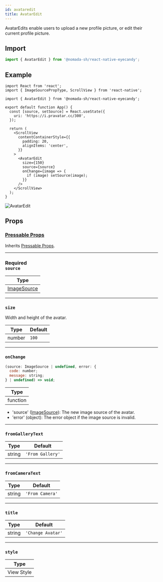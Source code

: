 ```yaml
---
id: avataredit
title: AvatarEdit
---
```


AvatarEdits enable users to upload a new profile picture, or edit their current profile picture.

## Import

```jsx
import { AvatarEdit } from '@nomada-sh/react-native-eyecandy';
```

## Example

```SnackPlayer name=RN%20Eyecandy%20AvatarEdit
import React from 'react';
import { ImageSourcePropType, ScrollView } from 'react-native';

import { AvatarEdit } from '@nomada-sh/react-native-eyecandy';

export default function App() {
  const [source, setSource] = React.useState({
    uri: 'https://i.pravatar.cc/300',
  });

  return (
    <ScrollView
      contentContainerStyle={{
        padding: 20,
        alignItems: 'center',
      }}
    >
      <AvatarEdit
        size={150}
        source={source}
        onChange={image => {
          if (image) setSource(image);
        }}
      />
    </ScrollView>
  );
}
```

![AvatarEdit](../assets/components/avataredit.gif)

## Props

### [Pressable Props](https://reactnative.dev/docs/pressable#props)

Inherits [Pressable Props](https://reactnative.dev/docs/pressable#props).

---

### <div class="label required basic">Required</div>**`source`**

| Type                                                          |
| ------------------------------------------------------------- |
| [ImageSource](https://reactnative.dev/docs/image#imagesource) |

---

### `size`

Width and height of the avatar.

| Type   | Default |
| ------ | ------- |
| number | `100`   |

---

### `onChange`

```jsx
(source: ImageSource | undefined, error: {
  code: number;
  message: string;
} | undefined) => void;
```

| Type     |
| -------- |
| function |

- 'source' ([ImageSource](https://reactnative.dev/docs/image#imagesource)): The new image source of the avatar.
- 'error' (object): The error object if the image source is invalid.

---

### `fromGalleryText`

| Type   | Default          |
| ------ | ---------------- |
| string | `'From Gallery'` |

---

### `fromCameraText`

| Type   | Default         |
| ------ | --------------- |
| string | `'From Camera'` |

---

### `title`

| Type   | Default           |
| ------ | ----------------- |
| string | `'Change Avatar'` |

---

### `style`

| Type       |
| ---------- |
| View Style |
